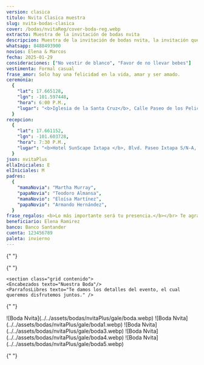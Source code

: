 ```yaml
---
version: clasica
titulo: Nvita Clasica muestra
slug: nvita-bodas-clasica
cover: /bodas/nvitaReg/cover-boda-reg.webp
extracto: Muestra de la invitación de bodas nvita
descripcion: Muestra de la invitación de bodas nvita, la invitación que tiene más de lo básico.
whatsapp: 8488493900
novios: Elena & Marcos
fecha: 2025-01-29
consideraciones: ["No vestir de blanco", "Favor de no llevar bebes"]
vestimenta: Formal casual
frase_amor: Solo hay una felicidad en la vida, amar y ser amado.
ceremonia:
  {
    "lat": 17.665128,
    "lgn": -101.597448,
    "hora": 6:00 P.M.,
    "lugar": "<b>Iglesia de la Santa Cruz</b>, Calle Paseo de los Pelicanos 40883, Ixtapa Gro. (frente a la Moraleja)",
  }
recepcion:
  {
    "lat": 17.661152,
    "lgn": -101.603728,
    "hora": 7:30 P.M.,
    "lugar": "<b>Hotel SunScape Ixtapa </b>, Blvd. Paseo Ixtapa S/N-A, 40884 Zihuatanejo, Gro Blvd. Paseo Ixtapa S/N-A, 40884 Zihuatanejo, Gro.",
  }
json: nvitaPlus
ellaIniciales: E
elIniciales: M
padres:
  {
    "mamaNovia": "Martha Murray",
    "papaNovia": "Teodoro Almansa",
    "mamaNovio": "Eloísa Martínez",
    "papaNovio": "Armando Hernández",
  }
frase_regalos: <b>Lo más importante será tu presencia.</b></br> Te agradecemos si aparte nos deseas hacer un regalo en este día tan especial.
beneficiario: Elena Ramirez
banco: Banco Santander
cuenta: 123456789
paleta: invierno
---
```



{" "}
<section class="grid contenido">
  <Padres
    mamaNovia={frontmatter.padres.mamaNovia}
    papaNovia={frontmatter.padres.papaNovia}
    mamaNovio={frontmatter.padres.mamaNovio}
    papaNovio={frontmatter.padres.papaNovio}
  />
</section>

<Pases folder={frontmatter.json} client:load />

{" "}
<section class="grid contenido">
  <Frase frase={frontmatter.frase_amor} />
</section>

    <section class="grid contenido">
    <Encabezados texto="Nuestra Boda"/>
    <ParrafosLibres texto="Te damos los detalles del evento, el cual queremos disfrutemos juntos." />

  </section>

{" "}
<section class="grid contenido">
  <div class="bandejaLugares">
    <BloqueMapa
      encabezado="Ceremonia"
      dir={frontmatter.ceremonia.lugar}
      horario={frontmatter.ceremonia.hora}
      lat={frontmatter.ceremonia.lat}
      lng={frontmatter.ceremonia.lgn}
      mapName="mapa1"
      icono="iglesia"
    />
    <BloqueMapa
      encabezado="Recepción"
      dir={frontmatter.recepcion.lugar}
      horario={frontmatter.recepcion.hora}
      lat={frontmatter.recepcion.lat}
      lng={frontmatter.recepcion.lgn}
      mapName="mapa2"
      icono="espantasuegras"
    />
  </div>
</section>

<section class="grid pantalla flex margen-arriba-abajo">
  <Detalles lista={frontmatter.consideraciones} encabezado="Consideraciones" />
  <Detalles encabezado="Codigo de vestir" vestimenta={frontmatter.vestimenta} />
</section>

<section class="grid contenido">

  <Regalos
      frase={frontmatter.frase_regalos}
      beneficiario={frontmatter.beneficiario}
      banco={frontmatter.banco}
      cuenta={frontmatter.cuenta}
    />
</section>

<section class="grid contenido">
  <Contador fecha={frontmatter.fecha} />
</section>
<section class="grid pantalla">
  <Galeria>
    ![Boda Nvita](../../assets/bodas/nvitaPlus/gale/boda.webp) ![Boda
    Nvita](../../assets/bodas/nvitaPlus/gale/boda1.webp) ![Boda
    Nvita](../../assets/bodas/nvitaPlus/gale/boda3.webp) ![Boda
    Nvita](../../assets/bodas/nvitaPlus/gale/boda4.webp) ![Boda
    Nvita](../../assets/bodas/nvitaPlus/gale/boda5.webp)
  </Galeria>
</section>

<Confirmacion
  whatsapp={frontmatter.whatsapp}
  dias_antes={7}
  version={frontmatter.version}
  tipoEvento="boda"
  client:only="react"
/>

{" "}
<Ventas
  costo="990"
  stripe="https://buy.stripe.com/7sIbKZfQE5DJ1K8eUX"
  version={frontmatter.version}
  tipo="bodas"
/>
